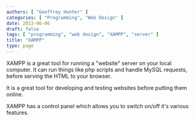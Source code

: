 ```yaml
---
authors: [ "Geoffrey Hunter" ]
categories: [ "Programming", "Web Design" ]
date: 2013-06-06
draft: false
tags: [ "programming", "web design", "XAMPP", "server" ]
title: "XAMPP"
type: page
---
```


XAMPP is a great tool for running a "website" server on your local computer. It can run things like php scripts and handle MySQL requests, before serving the HTML to your browser.

It is a great tool for developing and testing websites before putting them online.

XAMPP has a control panel which allows you to switch on/off it's various features.
